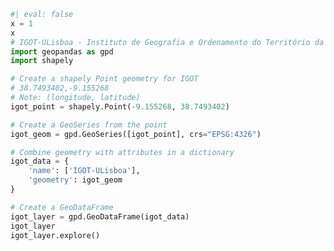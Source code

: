 
```python
#| eval: false
x = 1
x
# IGOT-ULisboa - Instituto de Geografia e Ordenamento do Território da Universidade de Lisboa
import geopandas as gpd
import shapely

# Create a shapely Point geometry for IGOT
# 38.7493402,-9.155268
# Note: (longitude, latitude)
igot_point = shapely.Point(-9.155268, 38.7493402)  

# Create a GeoSeries from the point
igot_geom = gpd.GeoSeries([igot_point], crs="EPSG:4326")

# Combine geometry with attributes in a dictionary
igot_data = {
    'name': ['IGOT-ULisboa'],
    'geometry': igot_geom
}

# Create a GeoDataFrame
igot_layer = gpd.GeoDataFrame(igot_data)
igot_layer
igot_layer.explore()
```